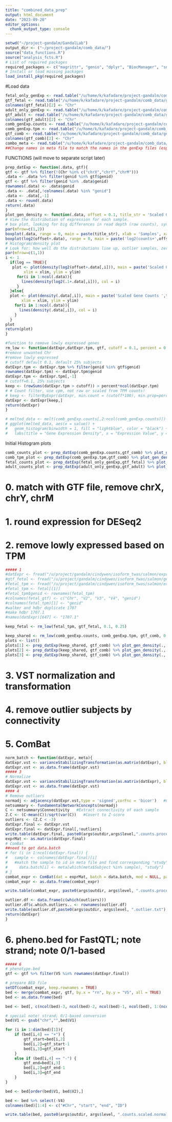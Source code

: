 ```yaml
---
title: "combined_data_prep"
output: html_document
date: "2023-09-20"
editor_options: 
  chunk_output_type: console
---
```


```r
setwd("~/project-gandalm/GandalLab")
output_dir <- ("~/project-gandalm/comb_data/")
source("data_functions.R")
source("analysis_fcts.R")
# List of required packages
required_packages <- c("magrittr", "genio", "dplyr", "BiocManager", "snpStats","data.table", "DESeq2", "WGCNA", "sva", "ggplot2", "reshape2")
# Install or load missing packages
load_install_pkg(required_packages)
```

#Load data
```r
fetal_only_genExp <- read.table("/u/home/k/kafadare/project-gandalm/comb_data/fetal_only_genExp.tsv", header = T)
gtf_fetal <- read.table("/u/home/k/kafadare/project-gandalm/comb_data/gene_info_fetal.tsv", header = T)
colnames(gtf_fetal)[2] <- "Chr"
adult_only_genExp <- read.table("/u/home/k/kafadare/project-gandalm/comb_data/adult_only_genExp.tsv", header = T)
gtf_adult <- read.table("/u/home/k/kafadare/project-gandalm/comb_data/gene_info_adult.tsv", header = T)
colnames(gtf_adult)[2] <- "Chr"
comb_genExp.counts <- read.table("/u/home/k/kafadare/project-gandalm/comb_data/combo_genExp_counts.tsv", header = T)
comb_genExp.tpm <- read.table("/u/home/k/kafadare/project-gandalm/comb_data/combo_genExp_tpm.tsv", header = T)
gtf_comb <- read.table("/u/home/k/kafadare/project-gandalm/comb_data/gene_info_comb.tsv", header = T)
colnames(gtf_comb)[2] <- "Chr"
combo_meta <- read.table("/u/home/k/kafadare/project-gandalm/comb_data/combo_meta.tsv", header = T)
##Change names in meta file to match the names in the genExp files (especially for the overlap samples)
```

FUNCTIONS (will move to separate script later)

``` r
prep_datExp <- function(.data, gtf){
gtf <- gtf %>% filter(!(Chr %in% c("chrX","chrY","chrM")))
.data <- .data %>% filter(genid %in% gtf$genid)
gtf <- gtf %>% filter(genid %in% .data$genid)
rownames(.data) <- .data$genid
.data <- .data[,!colnames(.data) %in% "genid"]
.data <- .data[,-1]
.data <- round(.data)
return(.data)
}
plot_gen_density <- function(.data, offset = 0.1, title_str = 'Scaled Gene Counts ', xlim = c(-10,30), ylim = c(0,0.5), log = TRUE){
# View the distribution of expression for each sample.
# box plot, looking for big differences in read depth (raw counts), symmetry in distribution across samples
par(mfrow=c(1,2))
boxplot(.data, range = 0, main = paste(title_str), xlab = 'Samples', xaxt = "n")
boxplot(log2(offset+.data), range = 0, main = paste('log2(counts+',offset,')'), xlab = 'Samples', xaxt = "n")
# Histogram/density plot
# Look for: how well do the distributions line up, outlier samples, zero counts
par(mfrow=c(1,1))
i <- 1
  if(log == TRUE){
   plot <- plot(density(log2(offset+.data[,i])), main = paste('Scaled Gene    Counts ',title_str), xlab = paste('log2(counts+',offset,')'), 
        xlim = xlim, ylim = ylim)
     for(i in 1:ncol(.data)){
       lines(density(log2(.1+.data[,i])), col = i)
     }
  }else{
  plot <- plot(density(.data[,i]), main = paste('Scaled Gene Counts ',title_str),   xlab = 'Counts', 
       xlim = xlim, ylim = ylim)
    for(i in 1:ncol(.data)){
      lines(density(.data[,i]), col = i)
    }
  }
plot
return(plot)
}

#function to remove lowly expressed genes
rm_low <- function(datExpr,datExpr.tpm, gtf, cutoff = 0.1, percent = 0.25){
#remove unwanted Chr
#remove lowly expressed
# cutoff default 0.1, default 25% subjects
datExpr.tpm <- datExpr.tpm %>% filter(genid %in% gtf$genid)
rownames(datExpr.tpm) <- datExpr.tpm$genid
datExpr.tpm <- datExpr.tpm[,-1]
# cutoff=0.1, 25% subjects
keep <- (rowSums(datExpr.tpm > cutoff)) > percent*ncol(datExpr.tpm)
# # Count filter, use cpm, not raw or scaled from TPM counts!
# keep <- filterByExpr(datExpr, min.count = (cutoff*100), min.prop=percent)
datExpr <- datExpr[keep,]
return(datExpr)
}

# melted_data <- melt(comb_genExp.counts[,2:ncol(comb_genExp.counts)])
# ggplot(melted_data, aes(x = value)) +
#   geom_histogram(binwidth = 1, fill = "lightblue", color = "black") +
#   labs(title = "Gene Expression Density", x = "Expression Value", y = "Density") + theme_minimal()
```
Initial Histogram plots

```r

comb_counts_plot <- prep_datExp(comb_genExp.counts,gtf_comb) %>% plot_gen_density(., title_str = "F/A Combined Counts")
comb_tpm_plot <- prep_datExp(comb_genExp.tpm,gtf_comb) %>% plot_gen_density(., title_str = "F/A Combined Tpm")
fetal_counts_plot <- prep_datExp(fetal_only_genExp,gtf_fetal) %>% plot_gen_density(., title_str = "Fetal Only Counts", ylim = c(0, 1))
adult_counts_plot <- prep_datExp(adult_only_genExp,gtf_adult) %>% plot_gen_density(., title_str = "Adult Only Counts", ylim = c(0, 0.3))

```
# 0. match with GTF file, remove chrX, chrY, chrM
# 1. round expression for DESeq2
# 2. remove lowly expressed based on TPM
```r
##### 1
#datExpr <- fread("/u/project/gandalm/cindywen/isoform_twas/salmon/expression.final/gene.noVersion.scaled.counts.tsv", data.table = F)
#gtf_fetal <- fread("/u/project/gandalm/cindywen/isoform_twas/salmon/gencode.gene.noVersion.tsv", data.table = F)
#fetal_tpm <- fread("/u/project/gandalm/cindywen/isoform_twas/salmon/expression.final/gene.noVersion.TPM.tsv", data.table = F)
#fetal_tpm <- fetal[[1]]
#fetal_tpm$genid <- rownames(fetal_tpm)
#colnames(fetal_gtf) <- c("Chr", "V2", "V3", "V4", "genid")
#colnames(fetal_tpm)[1] <- "genid"
#walker and hdbr duplicate 1707
#make hdbr 1707.1
#names(datExpr)[647] <- "1707.1"

keep_fetal <- rm_low(fetal_tpm, gtf_fetal, 0.1, 0.25)

keep_shared <- rm_low(comb_genExp.counts, comb_genExp.tpm, gtf_comb, 0.1, 0.25)
plots <- list()
plots[1] <- prep_datExp(keep_shared, gtf_comb) %>% plot_gen_density(., title_str = "Low RM 0.1/0.25", ylim = c(0, 0.5))
plots[2] <- prep_datExp(keep_shared, gtf_comb) %>% plot_gen_density(., title_str = "Low RM 0.5/0.25", ylim = c(0, 0.5))
plots[3] <- prep_datExp(keep_shared, gtf_comb) %>% plot_gen_density(., title_str = "Low RM 0.5/0.5", ylim = c(0, 0.5))

```

# 3. VST normalization and transformation
# 4. remove outlier subjects by connectivity
# 5. ComBat
```r

norm_batch <- function(datExpr, meta){
datExpr.vst <- varianceStabilizingTransformation(as.matrix(datExpr), blind = TRUE)
datExpr.vst <- as.data.frame(datExpr.vst)
##### 3
# Normalize
datExpr.vst <- varianceStabilizingTransformation(as.matrix(datExpr), blind = TRUE)
datExpr.vst <- as.data.frame(datExpr.vst)
#### 4
# Remove outliers
normadj <- adjacency(datExpr.vst,type = 'signed',corFnc = 'bicor')   #Calculate network adjacency
netsummary <- fundamentalNetworkConcepts(normadj)
C <- netsummary$Connectivity   #Extract connectivity of each sample
Z.C <- (C-mean(C))/sqrt(var(C))   #Covert to Z-score
outliers <- (Z.C < -3)
datExpr.final <- datExpr.vst
datExpr.final <- datExpr.final[,!outliers]
write.table(datExpr.final, paste0(args$outdir,args$level,".counts.processed.noComBat.tsv"), col.names = T, row.names = T, quote = F, sep = "\t")
exprMat <- as.matrix(datExpr.final)
# ComBat
##need to get data.batch
# for (i in 1:ncol(datExpr.final)) {
#   sample <- colnames(datExpr.final)[i]
#   #match the sample to id in meta file and find corresponding "study"
#     data.batch[i] <- meta[which(meta$Subject %in% sample), "study"]
# }
combat_expr <- ComBat(dat = exprMat, batch = data.batch, mod = NULL, par.prior = TRUE, prior.plots = FALSE)
combat_expr <- as.data.frame(combat_expr)

write.table(combat_expr, paste0(args$outdir, args$level, ".counts.processed.tsv"), col.names = T, row.names = T, quote = F, sep = "\t")

outlier.df <- data.frame(c(which(outliers)))
outlier.df$c.which.outliers.. <- rownames(outlier.df)
write.table(outlier.df,paste0(args$outdir, args$level, ".outlier.txt"), sep="\t", quote=F, col.names = F, row.names = F)
return(datExpr)
}


```

# 6. pheno.bed for FastQTL; note strand; note 0/1-based

```r
##### 6
# phenotype.bed
gtf <- gtf %>% filter(V5 %in% rownames(datExpr.final))

# prepare BED file
setDT(combat_expr, keep.rownames = TRUE)
bed <- merge(combat_expr, gtf, by.x = "rn", by.y = "V5", all = TRUE)
bed <- as.data.frame(bed)

bed <- bed[, c(ncol(bed)-3, ncol(bed)-2, ncol(bed)-1, ncol(bed), 1:(ncol(bed)-4))]

# special note! strand; 0/1-based conversion
bed$V1 <- gsub("chr","",bed$V1)

for (i in 1:dim(bed)[1]){
	if (bed[i,4] == "+") {
		gtf_start=bed[i,2]
		bed[i,2]=gtf_start-1
		bed[i,3]=gtf_start
	}
	else if (bed[i,4] == "-") {
		gtf_end=bed[i,3]
		bed[i,2]=gtf_end-1
		bed[i,3]=gtf_end
	}
}

bed <- bed[order(bed$V1, bed$V2),]

bed <- bed %>% select(-V4)
colnames(bed)[1:4] <- c("#Chr", "start", "end", "ID")

write.table(bed, paste0(args$outdir, args$level, ".counts.scaled.normalized.bed"), quote=F, sep="\t", row.names=F, col.names=T)
```